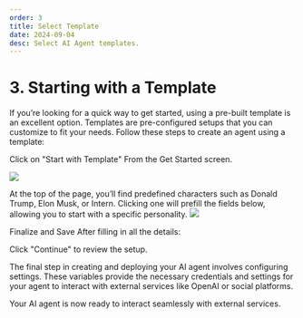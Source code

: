 ```yaml
---
order: 3
title: Select Template
date: 2024-09-04
desc: Select AI Agent templates.
---
```


# 3. Starting with a Template

If you’re looking for a quick way to get started, using a pre-built template is an excellent option.
Templates are pre-configured setups that you can customize to fit your needs.
Follow these steps to create an agent using a template:

Click on "Start with Template"
From the Get Started screen.

![](./b-flow-6.png)

At the top of the page, you’ll find predefined characters such as Donald Trump, Elon Musk, or Intern.
Clicking one will prefill the fields below, allowing you to start with a specific personality.
![](./b-future-flow-7.png)

Finalize and Save
After filling in all the details:

Click "Continue" to review the setup.

The final step in creating and deploying your AI agent involves configuring settings.
These variables provide the necessary credentials and settings for your agent to interact with external services like OpenAI or social platforms.

Your AI agent is now ready to interact seamlessly with external services. 
